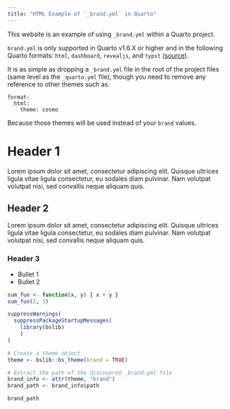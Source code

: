 ```yaml
---
title: "HTML Example of `_brand.yml` in Quarto"
---
```


This website is an example of using `_brand.yml` within a Quarto project.

`brand.yml` is only supported in Quarto v1.6.X or higher and in the following Quarto formats: `html`, `dashboard`, `revealjs`, and `typst` ([source](https://quarto.org/docs/authoring/brand.html)).

It is as simple as dropping a `_brand.yml` file in the root of the project files (same level as the `_quarto.yml` file), though you need to remove any reference to other themes such as:

```
format:
  html:
    theme: cosmo
```

Because those themes will be used instead of your `brand` values.

# Header 1

Lorem ipsum dolor sit amet, consectetur adipiscing elit. Quisque ultrices ligula vitae ligula consectetur, eu sodales diam pulvinar. Nam volutpat volutpat nisi, sed convallis neque aliquam quis. 

## Header 2

Lorem ipsum dolor sit amet, consectetur adipiscing elit. Quisque ultrices ligula vitae ligula consectetur, eu sodales diam pulvinar. Nam volutpat volutpat nisi, sed convallis neque aliquam quis. 

### Header 3

* Bullet 1
* Bullet 2

```r
sum_fun <- function(x, y) { x + y }
sum_fun(2, 3)

suppressWarnings(
  suppressPackageStartupMessages(
    library(bslib)
    )
)

# Create a theme object
theme <- bslib::bs_theme(brand = TRUE)

# Extract the path of the discovered _brand.yml file
brand_info <- attr(theme, "brand")
brand_path <- brand_info$path

brand_path
```
